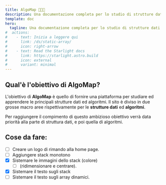 ```yaml
---
title: AlgoMap 👨🏻‍🏫
description: Una documentazione completa per lo studio di strutture dati ed algoritmi.
template: doc
hero:
  tagline: Una documentazione completa per lo studio di strutture dati ed algoritmi interamente in italiano (fatto da nerd per nerd 🤓).
#  actions:
#    - text: Inizia a leggere qui
#      link: /ds/static-array/
#      icon: right-arrow
#    - text: Read the Starlight docs
#      link: https://starlight.astro.build
#      icon: external
#      variant: minimal
---
```



## Qual'è l'obiettivo di AlgoMap?

L'obiettivo di **AlgoMap** è quello di fornire una piattaforma per studiare
ed apprendere le principali strutture dati ed algoritmi. Il sito è diviso in due grosse macro aree rispettivamente per
le **strutture dati** ed **algoritmi**.

Per raggiungere il compimento di questo ambizioso obiettivo verrà data priorità alla parte di struttura dati, e poi quella di
algoritmi.

## Cose da fare:
- [ ] Creare un logo di rimando alla home page.
- [ ] Aggiungere stack monotono
- [x] Sistemare le immagini dello stack (colore)
  - [ ] (ridimensionare e centrare).
- [x] Sistemare il testo sugli stack
- [ ] Sistemare il testo sugli array dinamici.
